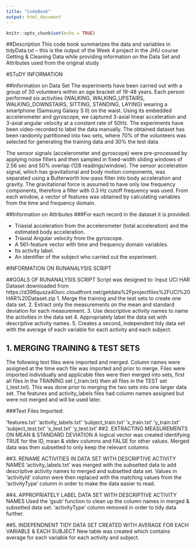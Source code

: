 ---
title: "CodeBook"
output: html_document
---

```{r setup, include=FALSE}
knitr::opts_chunk$set(echo = TRUE)
```
##Description This code book summarizes the data and variables in tidyData.txt -- this is the output of the Week 4 project in the JHU course Getting & Cleaning Data while providing information on the Data Set and Attributes used from the original study

#STuDY INFORMATION

##Information on Data Set The experiments have been carried out with a group of 30 volunteers within an age bracket of 19-48 years. Each person performed six activities (WALKING, WALKING_UPSTAIRS, WALKING_DOWNSTAIRS, SITTING, STANDING, LAYING) wearing a smartphone (Samsung Galaxy S II) on the waist. Using its embedded accelerometer and gyroscope, we captured 3-axial linear acceleration and 3-axial angular velocity at a constant rate of 50Hz. The experiments have been video-recorded to label the data manually. The obtained dataset has been randomly partitioned into two sets, where 70% of the volunteers was selected for generating the training data and 30% the test data.

The sensor signals (accelerometer and gyroscope) were pre-processed by applying noise filters and then sampled in fixed-width sliding windows of 2.56 sec and 50% overlap (128 readings/window). The sensor acceleration signal, which has gravitational and body motion components, was separated using a Butterworth low-pass filter into body acceleration and gravity. The gravitational force is assumed to have only low frequency components, therefore a filter with 0.3 Hz cutoff frequency was used. From each window, a vector of features was obtained by calculating variables from the time and frequency domain.

##Information on Attributes ###For each record in the dataset it is provided:

* Triaxial acceleration from the accelerometer (total acceleration) and the estimated body acceleration. 
* Triaxial Angular velocity from the gyroscope.
* A 561-feature vector with time and frequency domain variables.
* Its activity label.
* An identifier of the subject who carried out the experiment.

#INFORMATION ON RUNANALYSIS SCRIPT

##GOALS OF RUNANALYSIS SCRIPT Script was designed to: Input UCI HAR Dataset downloaded from https://d396qusza40orc.cloudfront.net/getdata%2Fprojectfiles%2FUCI%20HAR%20Dataset.zip 1. Merge the training and the test sets to create one data set. 2. Extract only the measurements on the mean and standard deviation for each measurement. 3. Use descriptive activity names to name the activities in the data set 4. Appropriately label the data set with descriptive activity names. 5. Creates a second, independent tidy data set with the average of each variable for each activity and each subject.

## 1. MERGING TRAINING & TEST SETS
The following text files were imported and merged. Column names were assigned at the time each file was imported and prior to merge. Files were imported individually and applicable files were then merged into sets, first all files in the TRAINING set (_train.txt) then all files in the TEST set (_test.txt). This was done prior to merging the two sets into one larger data set. The features and activity_labels files had column names assigned but were not merged and will be used later.

###Text Files Imported:

'features.txt'
'activity_labels.txt'
'subject_train.txt'
'x_train.txt'
'y_train.txt'
'subject_test.txt'
'x_test.txt'
'y_test.txt'
##2. EXTRACTING MEASUREMENTS ON MEAN & STANDARD DEVIATION A logical vector was created identifying TRUE for the ID, mean & stdev columns and FALSE for other values. Merged data was then subsetted to only keep the relevant columns

##3. RENAME ACTIVITIES IN DATA SET WITH DESCRIPTIVE ACTIVITY NAMES 'activity_labels.txt' was merged with the subsetted data to add descriptive activity names to merged and subsetted data set. Values in 'activityId' column were then replaced with the matching values from the 'activityType' column in order to make the data easier to read.

##4. APPROPRIATELY LABEL DATA SET WITH DESCRIPTIVE ACTIVITY NAMES Used the 'gsub' function to clean up the column names in merged & subsetted data set. 'activityType' column removed in order to tidy data further.

##5. INDEPENDNENT TIDY DATA SET CREATED WITH AVERAGE FOR EACH VARIABLE & EACH SUBJECT New table was created which contains average for each variable for each activity and subject.
